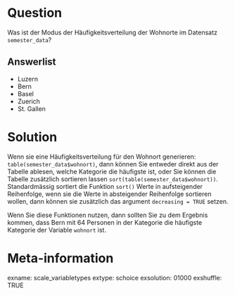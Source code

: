 Question
=======
Was ist der Modus der Häufigkeitsverteilung der Wohnorte im Datensatz `semester_data`?

Answerlist
--------
* Luzern
* Bern
* Basel
* Zuerich
* St. Gallen

Solution
========
Wenn sie eine Häufigkeitsverteilung für den Wohnort generieren: `table(semester_data$wohnort)`, dann können Sie entweder direkt aus der Tabelle ablesen, welche Kategorie die häufigste ist, oder Sie können die Tabelle zusätzlich sortieren lassen `sort(table(semester_data$wohnort))`. Standardmässig sortiert die Funktion `sort()` Werte in aufsteigender Reihenfolge, wenn sie die Werte in absteigender Reihenfolge sortieren wollen, dann können sie zusätzlich das argument `decreasing = TRUE`  setzen.

Wenn Sie diese Funktionen nutzen, dann sollten Sie zu dem Ergebnis kommen, dass Bern mit 64 Personen in der Kategorie die häufigste Kategorie der Variable `wohnort` ist.

Meta-information
=========
exname: scale_variabletypes 
extype: schoice 
exsolution: 01000 
exshuffle: TRUE
